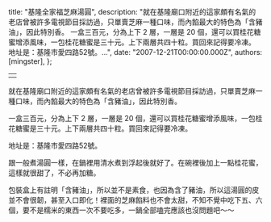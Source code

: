 
  title: "基隆全家福芝麻湯圓",
  description: "就在基隆廟口附近的這家頗有名氣的老店曾被許多電視節目採訪過，只單賣芝麻一種口味，而內餡最大的特色為「含豬油」，因此特別香。 一盒三百元，分為上下 2 層，一層是 20 個，還可以買桂花糖蜜增添風味，一包桂花糖蜜是三十元。上下兩層共四十粒。買回來記得要冷凍。 地址是：基隆市愛四路52號。...",
  date: "2007-12-21T00:00:00.000Z",
  authors: [mingster],
};

<table>
<tbody>
<tr>
<td><img style="float:left;margin:0;" src="/img/1135320391.jpg" alt="" border="0" /><img style="float:right;margin:0;" src="/img/1135322144.jpg" alt="" border="0" /></td>
</tr>
</tbody>
</table>
<p>就在基隆廟口附近的這家頗有名氣的老店曾被許多電視節目採訪過，只單賣芝麻一種口味，而內餡最大的特色為「含豬油」，因此特別香。
<p>一盒三百元，分為上下 2 層，一層是 20 個，還可以買桂花糖蜜增添風味，一包桂花糖蜜是三十元。上下兩層共四十粒。買回來記得要冷凍。</p>
<p>地址是：基隆市愛四路52號。</p>
<p>跟一般煮湯圓一樣，在鍋裡用清水煮到浮起後就好了。在碗裡後加上一點桂花蜜，這樣就很甜了，不必再加糖。</p>
<p>包裝盒上有註明「含豬油」，所以並不是素食，也因為含了豬油，所以這湯圓的皮並不會很韌，甚至入口即化！裡面的芝麻餡料也不會太甜，不知不覺中吃下五、六個，要不是糯米的東西一次不要吃多，一鍋全部嗑完應該也沒問題吧～～</p>
